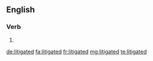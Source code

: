 ==English==

===Verb===
{{head|en}}

# {{en-past of|litigate}}

[[de:litigated]]
[[fa:litigated]]
[[fr:litigated]]
[[mg:litigated]]
[[te:litigated]]